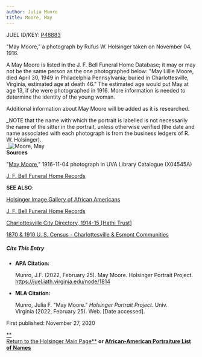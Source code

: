 ```yaml
---
author: Julia Munro
title: Moore, May
---
```

JUEL ID/KEY: [P48883](http://juel.iath.virginia.edu/public_person?person=48883 "P48883")

"May Moore," a photograph by Rufus W. Holsinger taken on November 04, 1916.

A May Moore is listed in the J. F. Bell Funeral Home Database; it may or may not be the same person as the one photographed below: "May Lillie Moore, died April 30, 1949 in Philadelphia Pennsylvania; buried in Charlottesville, Virginia, estimated age at death 46." The estimated age would put May at age 13, if she were photographed in 1916. More information is needed to determine the identity of the young woman. 

Additional information about May Moore will be added as it is researched.

_NOTE that the name with which the portrait is labelled is not necessarily the name of the sitter in the portrait, unless otherwise verified (the date and name associated with each photograph is from the business ledgers of R. W. Holsinger).  
_![Moore, May](https://iiif.lib.virginia.edu/iiif/uva-lib:1044720/full/1000,1337/0/default.jpg "Moore, May")  
**Sources**

"[May Moore](https://search.lib.virginia.edu/catalog/uva-lib:1044720#?c=0&m=0&s=0&cv=0&xywh=-1273%2C-1%2C5330%2C3952 "Moore, May")," 1916-11-04 photograph in UVA Library Catalogue (X04545A) 

[J. F. Bell Funeral Home Records](http://www2.vcdh.virginia.edu/afam/raceandplace/perl_scripts/last_names.html) 

**SEE ALSO**:

[Holsinger Image Gallery of African Americans](http://rwholsingerphotos.org/images.php "Holsinger Image Gallery of African Americans")

[J. F. Bell Funeral Home Records](http://www2.vcdh.virginia.edu/afam/raceandplace/perl_scripts/funeral_search.html "J. F. Bell Funeral Home Database")

[Charlottesville City Directory, 1914-15 \[Hathi Trust\]](https://catalog.hathitrust.org/Record/101954103 "Charlottesville City Directory, 1914-15") 

[1870 & 1910 U. S. Census - Charlottesville & Esmont Communities](http://www2.vcdh.virginia.edu/afam/raceandplace/census/search_both.html "1870 & 1910 U. S. Census: Charlottesville and Esmont Communities")

##### **Cite This Entry**

*   **APA Citation:**
    
    Munro, J.F. (2022, February 25). May Moore. Holsinger Portrait Project. https://juel.iath.virginia.edu/node/1814
    
*   **MLA Citation:**
    
    Munro, Julia F. "May Moore." _Holsinger Portrait Project_. Univ. Virginia (2022, February 25). Web. \[Date accessed\].
    

  
First published: November 27, 2020     

[**  
Return to the Holsinger Main Page**](http://juel.iath.virginia.edu/node/980) **or [African-American Portraiture List of Names](http://juel.iath.virginia.edu/node/996)**